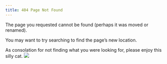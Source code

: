 ```yaml
---
title: 404 Page Not Found
---
```


The page you requested cannot be found (perhaps it was moved or renamed).

You may want to try searching to find the page's new location.

As consolation for not finding what you were looking for, please enjoy this silly cat.
![](images/404.png){fig-align="center"}